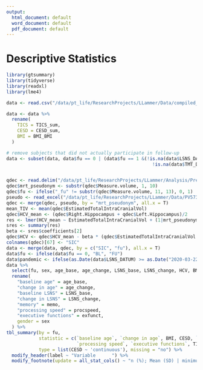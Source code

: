 ```yaml
---
output:
  html_document: default
  word_document: default
  pdf_document: default
---
```

# Descriptive Statistics



```r
library(gtsummary)
library(tidyverse)
library(readxl)
library(lme4)

data <- read.csv("/data/pt_life/ResearchProjects/LLammer/Data/compiled_full_data.csv")

data <- data %>%
  rename(
    TICS = TICS_sum,
    CESD = CESD_sum,
    BMI = BMI_BMI
  )

# remove subjects that did not actually participate in follow-up
data <- subset(data, data$fu == 0 | (data$fu == 1 &(!is.na(data$LSNS_DATUM) | !is.na(data$MRT_DATUM) | !is.na(data$mediz_an.time_stamp) |
                                                      !is.na(data$TMT_DATUM) | !is.na(data$CERAD_DATUM))))


qdec <- read.delim("/data/pt_life/ResearchProjects/LLammer/Analysis/Preprocessing/all_subs_aseg_stats.txt", sep = "")
qdec$mrt_pseudonym <- substr(qdec$Measure.volume, 1, 10)
qdec$fu <- ifelse("_fu" != substr(qdec$Measure.volume, 11, 13), 0, 1)
pseudo <- read_excel("/data/pt_life/ResearchProjects/LLammer/Data/PV573_PV-MRT-Pseudonymliste.xlsx")
qdec <- merge(qdec, pseudo, by = "mrt_pseudonym", all.x = T)
mean_TIV <- mean(qdec$EstimatedTotalIntraCranialVol)
qdec$HCV_mean <- (qdec$Right.Hippocampus + qdec$Left.Hippocampus)/2
res <- lmer(HCV_mean ~ EstimatedTotalIntraCranialVol + (1|mrt_pseudonym), data = qdec)
sres <- summary(res)
beta <- sres$coefficients[2]
qdec$HCV <- qdec$HCV_mean - beta * (qdec$EstimatedTotalIntraCranialVol - mean_TIV)
colnames(qdec)[67] <- "SIC"
data <- merge(data, qdec, by = c("SIC", "fu"), all.x = T)
data$fu <- ifelse(data$fu == 0, "BL", "FU")
data$pandemic <- ifelse(as.Date(data$LSNS_DATUM) >= as.Date("2020-03-22"), 1, 0)
data %>%
  select(fu, sex, age_base, age_change, LSNS_base, LSNS_change, HCV, BMI, hypertension, diabetes, education, CESD, HCV, memo, procspeed, exfunct, TICS, pandemic) %>%
  rename(
    "baseline age" = age_base,
    "change in age" = age_change,
    "baseline LSNS" = LSNS_base,
    "change in LSNS" = LSNS_change,
    "memory" = memo,
    "processing speed" = procspeed,
    "executive functions" = exfunct,
    gender = sex
  ) %>%
tbl_summary(by = fu,
            statistic = c(`baseline age`, `change in age`, BMI, CESD, `baseline LSNS`, `change in LSNS`, HCV, memory, 
                          `processing speed`, `executive functions`, TICS) ~ "{mean} ({sd}) | {min} | {max} | {N_miss}",
            type = list(CESD ~ 'continuous'), missing = "no") %>%
  modify_header(label ~ "Variable      ") %>%
  modify_footnote(update = all_stat_cols() ~ "n (%); Mean (SD) | minimum | maximum | n missing\n\nHCV = hippocampal volume; BMI, body-mass-index; LSNS, Lubben Social Network Scale; TICS, Trierer Inventar zum chroischen Stress; CESD, Center for Epidemiological Studies Depression Scale; gender: 1 = male; education: 1 = no tertiary education")
```

